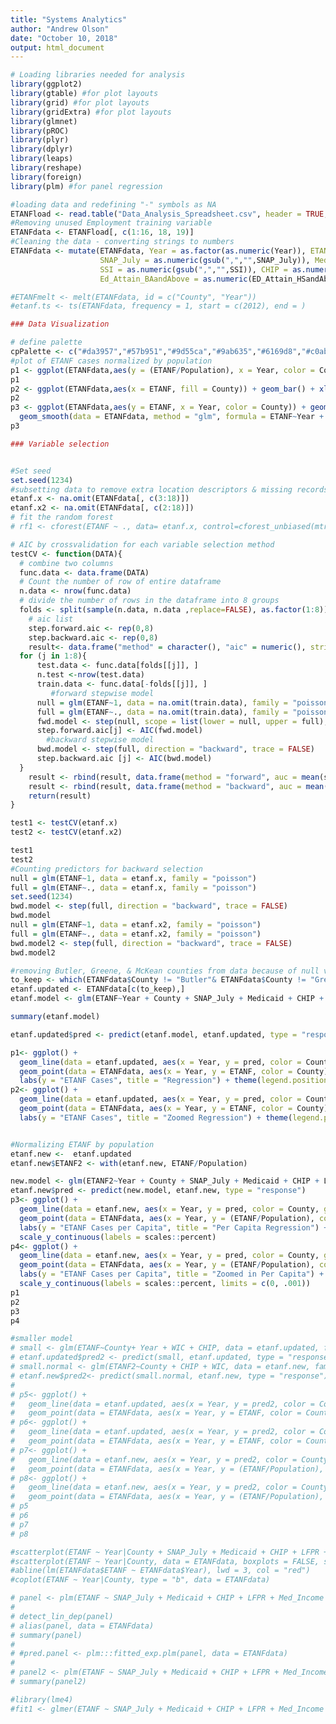```yaml
---
title: "Systems Analytics"
author: "Andrew Olson"
date: "October 10, 2018"
output: html_document
---
```


```r
# Loading libraries needed for analysis
library(ggplot2)
library(gtable) #for plot layouts
library(grid) #for plot layouts
library(gridExtra) #for plot layouts
library(glmnet)
library(pROC)
library(plyr)
library(dplyr)
library(leaps)
library(reshape)
library(foreign)
library(plm) #for panel regression

#loading data and redefining "-" symbols as NA
ETANFload <- read.table("Data_Analysis_Spreadsheet.csv", header = TRUE, sep = ",", na.strings = "-")
#Removing unused Employment training variable
ETANFdata <- ETANFload[, c(1:16, 18, 19)]
#Cleaning the data - converting strings to numbers
ETANFdata <- mutate(ETANFdata, Year = as.factor(as.numeric(Year)), ETANF = as.numeric(gsub(",","",ETANF)), Snap_January = as.numeric(gsub(",","",Snap_January)),
                    SNAP_July = as.numeric(gsub(",","",SNAP_July)), Med_Income = as.numeric(Med_Income), Medicaid = as.numeric(gsub(",","",Medicaid)),
                    SSI = as.numeric(gsub(",","",SSI)), CHIP = as.numeric(gsub(",","",CHIP)), ED_Attain_HSandAbove = as.numeric(ED_Attain_HSandAbove),
                    Ed_Attain_BAandAbove = as.numeric(ED_Attain_HSandAbove), Population = as.numeric(gsub(",","",Population)))

#ETANFmelt <- melt(ETANFdata, id = c("County", "Year"))
#etanf.ts <- ts(ETANFdata, frequency = 1, start = c(2012), end = )

```


```r
### Data Visualization

# define palette
cpPalette <- c("#da3957","#57b951","#9d55ca","#9ab635","#6169d8","#c0ab39","#d360c8","#577c2b","#e13990","#55c1a1","#da562a","#4eacd7","#e7a13a","#5d7dc6","#c47d2a","#855099","#9cb36a","#ad3374","#398659","#d867ae","#7c722c","#b891d9","#965a2a","#e18db8","#cf9e68","#e35e84","#e57f5f","#9b5073","#b43c31","#dd8182","#a24951")
#plot of ETANF cases normalized by population
p1 <- ggplot(ETANFdata,aes(y = (ETANF/Population), x = Year, color = County)) + geom_point() + xlab("Year") + scale_color_manual(values =  cpPalette) 
p1
p2 <- ggplot(ETANFdata,aes(x = ETANF, fill = County)) + geom_bar() + xlab("ETANF") + scale_fill_manual(values =  cpPalette) + xlim(0, 300)
p2
p3 <- ggplot(ETANFdata,aes(y = ETANF, x = Year, color = County)) + geom_point() + 
  geom_smooth(data = ETANFdata, method = "glm", formula = ETANF~Year + County + PA_Region + SNAP_July + Medicaid + CHIP + LFPR + Med_Income + ED_Attain_HSandAbove + Ed_Attain_BAandAbove + Pov_Rate + Population) + xlab("Year") + scale_color_manual(values =  cpPalette) + ylim(0,300)
p3
```


```r
### Variable selection


#Set seed
set.seed(1234)
#subsetting data to remove extra location descriptors & missing records from dependent & Independent variables for variable selection
etanf.x <- na.omit(ETANFdata[, c(3:18)])
etanf.x2 <- na.omit(ETANFdata[, c(2:18)])
# fit the random forest
# rf1 <- cforest(ETANF ~ ., data= etanf.x, control=cforest_unbiased(mtry=2,ntree=20))

# AIC by crossvalidation for each variable selection method
testCV <- function(DATA){
  # combine two columns
  func.data <- data.frame(DATA)
  # Count the number of row of entire dataframe
  n.data <- nrow(func.data)
  # divide the number of rows in the dataframe into 8 groups
  folds <- split(sample(n.data, n.data ,replace=FALSE), as.factor(1:8))
    # aic list
    step.forward.aic <- rep(0,8)
    step.backward.aic <- rep(0,8)
    result<- data.frame("method" = character(), "aic" = numeric(), stringsAsFactors = FALSE)
  for (j in 1:8){
      test.data <- func.data[folds[[j]], ]
      n.test <-nrow(test.data)
      train.data <- func.data[-folds[[j]], ]
         #forward stepwise model
      null = glm(ETANF~1, data = na.omit(train.data), family = "poisson")
      full = glm(ETANF~., data = na.omit(train.data), family = "poisson")
      fwd.model <- step(null, scope = list(lower = null, upper = full), direction = "forward", trace = FALSE)
      step.forward.aic[j] <- AIC(fwd.model)
        #backward stepwise model
      bwd.model <- step(full, direction = "backward", trace = FALSE)
      step.backward.aic [j] <- AIC(bwd.model)
  }
    result <- rbind(result, data.frame(method = "forward", auc = mean(step.forward.aic)))
    result <- rbind(result, data.frame(method = "backward", auc = mean(step.backward.aic)))
    return(result)
}

test1 <- testCV(etanf.x)
test2 <- testCV(etanf.x2)

test1
test2
#Counting predictors for backward selection
null = glm(ETANF~1, data = etanf.x, family = "poisson")
full = glm(ETANF~., data = etanf.x, family = "poisson")
set.seed(1234)
bwd.model <- step(full, direction = "backward", trace = FALSE)
bwd.model
null = glm(ETANF~1, data = etanf.x2, family = "poisson")
full = glm(ETANF~., data = etanf.x2, family = "poisson")
bwd.model2 <- step(full, direction = "backward", trace = FALSE)
bwd.model2
```

```r

#removing Butler, Greene, & McKean counties from data because of null values
to_keep <- which(ETANFdata$County != "Butler"& ETANFdata$County != "Greene"& ETANFdata$County != "McKean")
etanf.updated <- ETANFdata[c(to_keep),]
etanf.model <- glm(ETANF~Year + County + SNAP_July + Medicaid + CHIP + LFPR + Med_Income + ED_Attain_HSandAbove  + Pov_Rate + Population, data = etanf.updated, family = "poisson")

summary(etanf.model)

etanf.updated$pred <- predict(etanf.model, etanf.updated, type = "response")

p1<- ggplot() +
  geom_line(data = etanf.updated, aes(x = Year, y = pred, color = County, group = County)) + 
  geom_point(data = ETANFdata, aes(x = Year, y = ETANF, color = County)) +
  labs(y = "ETANF Cases", title = "Regression") + theme(legend.position = "none")
p2<- ggplot() +
  geom_line(data = etanf.updated, aes(x = Year, y = pred, color = County, group = County)) + ylim(0,350) +
  geom_point(data = ETANFdata, aes(x = Year, y = ETANF, color = County)) + 
  labs(y = "ETANF Cases", title = "Zoomed Regression") + theme(legend.position = "none")


#Normalizing ETANF by population
etanf.new <-  etanf.updated
etanf.new$ETANF2 <- with(etanf.new, ETANF/Population)

new.model <- glm(ETANF2~Year + County + SNAP_July + Medicaid + CHIP + LFPR + Med_Income + ED_Attain_HSandAbove  + Pov_Rate, data = etanf.new, family = "poisson")
etanf.new$pred <- predict(new.model, etanf.new, type = "response")
p3<- ggplot() +
  geom_line(data = etanf.new, aes(x = Year, y = pred, color = County, group = County)) + 
  geom_point(data = ETANFdata, aes(x = Year, y = (ETANF/Population), color = County)) + 
  labs(y = "ETANF Cases per Capita", title = "Per Capita Regression") + theme(legend.position = "none") +
  scale_y_continuous(labels = scales::percent)
p4<- ggplot() +
  geom_line(data = etanf.new, aes(x = Year, y = pred, color = County, group = County)) +
  geom_point(data = ETANFdata, aes(x = Year, y = (ETANF/Population), color = County)) + 
  labs(y = "ETANF Cases per Capita", title = "Zoomed in Per Capita") + theme(legend.position = "none") +
  scale_y_continuous(labels = scales::percent, limits = c(0, .001))
p1
p2
p3
p4

#smaller model
# small <- glm(ETANF~County+ Year + WIC + CHIP, data = etanf.updated, family = "poisson")
# etanf.updated$pred2 <- predict(small, etanf.updated, type = "response")
# small.normal <- glm(ETANF2~County + CHIP + WIC, data = etanf.new, family = "poisson")
# etanf.new$pred2<- predict(small.normal, etanf.new, type = "response")
# 
# p5<- ggplot() +
#   geom_line(data = etanf.updated, aes(x = Year, y = pred2, color = County, group = County)) + 
#   geom_point(data = ETANFdata, aes(x = Year, y = ETANF, color = County)) + ggtitle("Regression2")
# p6<- ggplot() +
#   geom_line(data = etanf.updated, aes(x = Year, y = pred2, color = County, group = County)) + ylim(0,350) +
#   geom_point(data = ETANFdata, aes(x = Year, y = ETANF, color = County)) + ggtitle("Zoomed in Regression2")
# p7<- ggplot() +
#   geom_line(data = etanf.new, aes(x = Year, y = pred2, color = County, group = County)) + 
#   geom_point(data = ETANFdata, aes(x = Year, y = (ETANF/Population), color = County)) + ggtitle("Normalized Regression2") 
# p8<- ggplot() +
#   geom_line(data = etanf.new, aes(x = Year, y = pred2, color = County, group = County)) + ylim(0,.001) +
#   geom_point(data = ETANFdata, aes(x = Year, y = (ETANF/Population), color = County)) + ggtitle("Zoomed in Normalized2")
# p5
# p6
# p7
# p8
```

```r
#scatterplot(ETANF ~ Year|County + SNAP_July + Medicaid + CHIP + LFPR + Med_Income + ED_Attain_HSandAbove + Ed_Attain_BAandAbove + Pov_Rate + Population, data = ETANFdata, boxplots = F, smooth = TRUE, reg.line = FALSE)
#scatterplot(ETANF ~ Year|County, data = ETANFdata, boxplots = FALSE, smooth = TRUE, reg.line = FALSE)
#abline(lm(ETANFdata$ETANF ~ ETANFdata$Year), lwd = 3, col = "red")
#coplot(ETANF ~ Year|County, type = "b", data = ETANFdata)

# panel <- plm(ETANF ~ SNAP_July + Medicaid + CHIP + LFPR + Med_Income + ED_Attain_HSandAbove + Pov_Rate + Population, data = na.omit(ETANFdata), index = c("County", "Year"), model = "within")
# 
# detect_lin_dep(panel)
# alias(panel, data = ETANFdata)
# summary(panel)
# 
# #pred.panel <- plm:::fitted_exp.plm(panel, data = ETANFdata)
# 
# panel2 <- plm(ETANF ~ SNAP_July + Medicaid + CHIP + LFPR + Med_Income + ED_Attain_HSandAbove + Pov_Rate + Population, data = na.omit(ETANFdata), index = c("County", "Year"), model = "pooling")
# summary(panel2)

#library(lme4)
#fit1 <- glmer(ETANF ~ SNAP_July + Medicaid + CHIP + LFPR + Med_Income + ED_Attain_HSandAbove + Pov_Rate + Population + (County|Year), data = ETANFdata, family= poisson(link= "log"))
```